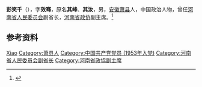 '''彭笑千'''（{{bd|1897年||1980年|}}），字'''效骞'''，原名'''其峰'''、'''其汝'''，男，[[安徽|安徽]][[萧县|萧县]]人，中国政治人物，曾任[[河南省人民委员会|河南省人民委员会]]副省长，[[河南省政协|河南省政协]]副主席。<ref>{{Cite book|title=安徽人物大辞典|author=戎毓明主编; 王仪之, 方平, 叶洪渠等副主编|publisher=团结出版社|year=1992|isbn=|location=北京|pages=}}</ref>

== 参考资料 ==
{{reflist}}

{{中国人物小作品}}

{{Authority control}}
{{DEFAULTSORT:Peng彭}}
[[Category:彭姓|Xiao]]
[[Category:萧县人|Category:萧县人]]
[[Category:中国共产党党员_(1953年入党)|Category:中国共产党党员 (1953年入党)]]
[[Category:河南省人民委员会副省长|Category:河南省人民委员会副省长]]
[[Category:河南省政協副主席|Category:河南省政協副主席]]